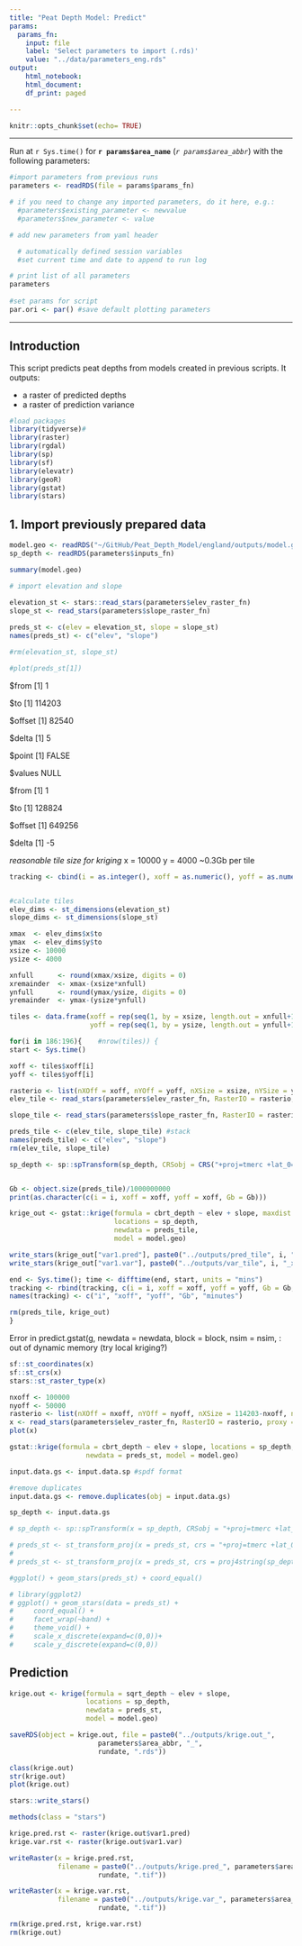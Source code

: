 ```yaml
---
title: "Peat Depth Model: Predict"
params:
  params_fn: 
    input: file
    label: 'Select parameters to import (.rds)'
    value: "../data/parameters_eng.rds"
output:
    html_notebook:
    html_document:
    df_print: paged

---
```


```r
knitr::opts_chunk$set(echo= TRUE)
```

-------  

Run at `r Sys.time()` for **`r params$area_name`** (*`r params$area_abbr`*) with the following parameters: 

```r
#import parameters from previous runs
parameters <- readRDS(file = params$params_fn)

# if you need to change any imported parameters, do it here, e.g.: 
  #parameters$existing_parameter <- newvalue
  #parameters$new_parameter <- value

# add new parameters from yaml header

  # automatically defined session variables 
  #set current time and date to append to run log 

# print list of all parameters
parameters
  
#set params for script
par.ori <- par() #save default plotting parameters


```


-------    

## Introduction

This script predicts peat depths from models created in previous scripts.  It outputs:   

*   a raster of predicted depths
*   a raster of prediction variance



```r
#load packages
library(tidyverse)#
library(raster)
library(rgdal)
library(sp)
library(sf)
library(elevatr)
library(geoR)
library(gstat)
library(stars)
```
## 1. Import previously prepared data

```r
model.geo <- readRDS("~/GitHub/Peat_Depth_Model/england/outputs/model.geo_eng_run_20200823-1202.rds")
sp_depth <- readRDS(parameters$inputs_fn)
```

```r
summary(model.geo)
```


```r
# import elevation and slope

elevation_st <- stars::read_stars(parameters$elev_raster_fn)
slope_st <- read_stars(parameters$slope_raster_fn)
 
preds_st <- c(elev = elevation_st, slope = slope_st)
names(preds_st) <- c("elev", "slope")

#rm(elevation_st, slope_st)

#plot(preds_st[1])

```

$from
[1] 1

$to
[1] 114203

$offset
[1] 82540

$delta
[1] 5


$point
[1] FALSE

$values
NULL

$from
[1] 1

$to
[1] 128824

$offset
[1] 649256

$delta
[1] -5

*reasonable tile size for kriging*
x = 10000
y = 4000
~0.3Gb per tile

```r
tracking <- cbind(i = as.integer(), xoff = as.numeric(), yoff = as.numeric(), Gb = as.character(), seconds = as.numeric()) %>% data.frame()


#calculate tiles
elev_dims <- st_dimensions(elevation_st)
slope_dims <- st_dimensions(slope_st)

xmax  <- elev_dims$x$to
ymax  <- elev_dims$y$to
xsize <- 10000
ysize <- 4000

xnfull      <- round(xmax/xsize, digits = 0) 
xremainder  <- xmax-(xsize*xnfull)
ynfull      <- round(ymax/ysize, digits = 0) 
yremainder  <- ymax-(ysize*ynfull)

tiles <- data.frame(xoff = rep(seq(1, by = xsize, length.out = xnfull+1), ynfull+1), 
                    yoff = rep(seq(1, by = ysize, length.out = ynfull+1), each = xnfull+1))

for(i in 186:196){    #nrow(tiles)) {
start <- Sys.time()

xoff <- tiles$xoff[i] 
yoff <- tiles$yoff[i]

rasterio <- list(nXOff = xoff, nYOff = yoff, nXSize = xsize, nYSize = ysize, bands = c(1))
elev_tile <- read_stars(parameters$elev_raster_fn, RasterIO = rasterio, proxy = F, quiet = F)

slope_tile <- read_stars(parameters$slope_raster_fn, RasterIO = rasterio, proxy = F, quiet = F)

preds_tile <- c(elev_tile, slope_tile) #stack
names(preds_tile) <- c("elev", "slope")
rm(elev_tile, slope_tile)

sp_depth <- sp::spTransform(sp_depth, CRSobj = CRS("+proj=tmerc +lat_0=49 +lon_0=-2 +k=0.9996012717 +x_0=400000 +y_0=-100000 +ellps=airy +towgs84=446.448,-125.157,542.06,0.1502,0.247,0.8421,-20.48939999999 +units=m +no_defs"))


Gb <- object.size(preds_tile)/1000000000
print(as.character(c(i = i, xoff = xoff, yoff = xoff, Gb = Gb)))

krige_out <- gstat::krige(formula = cbrt_depth ~ elev + slope, maxdist = 50,
                          locations = sp_depth, 
                          newdata = preds_tile, 
                          model = model.geo)

write_stars(krige_out["var1.pred"], paste0("../outputs/pred_tile", i, "_x", xoff, "_y", yoff, ".tif"))
write_stars(krige_out["var1.var"], paste0("../outputs/var_tile", i, "_x", xoff, "_y", yoff, ".tif"))

end <- Sys.time(); time <- difftime(end, start, units = "mins")
tracking <- rbind(tracking, c(i = i, xoff = xoff, yoff = yoff, Gb = Gb, minutes = time))
names(tracking) <- c("i", "xoff", "yoff", "Gb", "minutes")

rm(preds_tile, krige_out)
}


```
Error in predict.gstat(g, newdata = newdata, block = block, nsim = nsim,  : 
  out of dynamic memory (try local kriging?)

```r
sf::st_coordinates(x)
sf::st_crs(x)
stars::st_raster_type(x)
```






```r
nxoff <- 100000
nyoff <- 50000
rasterio <- list(nXOff = nxoff, nYOff = nyoff, nXSize = 114203-nxoff, nYSize = 128824-nyoff, bands = c(1))
x <- read_stars(parameters$elev_raster_fn, RasterIO = rasterio, proxy = T, quiet = F)
plot(x)
```



```r
gstat::krige(formula = cbrt_depth ~ elev + slope, locations = sp_depth, 
                   newdata = preds_st, model = model.geo)
```






```r
input.data.gs <- input.data.sp #spdf format

#remove duplicates 
input.data.gs <- remove.duplicates(obj = input.data.gs)

sp_depth <- input.data.gs

```





```r
# sp_depth <- sp::spTransform(x = sp_depth, CRSobj = "+proj=tmerc +lat_0=49 +lon_0=-2 +k=0.9996012717 +x_0=400000 +y_0=-100000 +a=6377563.396 +rf=299.324975315035 +towgs84=446.448,-125.157,542.06,0.1502,0.247,0.8421,-20.48939999999 +units=m +no_defs")
```


```r
# preds_st <- st_transform_proj(x = preds_st, crs = "+proj=tmerc +lat_0=49 +lon_0=-2 +k=0.9996012717 +x_0=400000 +y_0=-100000 +ellps=airy +towgs84=446.448,-125.157,542.06,0.1502,0.247,0.8421,-20.48939999999 +units=m +no_defs")
# 
# preds_st <- st_transform_proj(x = preds_st, crs = proj4string(sp_depth))
```

```r
#ggplot() + geom_stars(preds_st) + coord_equal()
```

```r
# library(ggplot2)
# ggplot() + geom_stars(data = preds_st) +
#     coord_equal() +
#     facet_wrap(~band) +
#     theme_void() +
#     scale_x_discrete(expand=c(0,0))+
#     scale_y_discrete(expand=c(0,0))
```



## Prediction


```r
krige.out <- krige(formula = sqrt_depth ~ elev + slope, 
                   locations = sp_depth,
                   newdata = preds_st,
                   model = model.geo)
```

```r
saveRDS(object = krige.out, file = paste0("../outputs/krige.out_", 
                      parameters$area_abbr, "_",
                      rundate, ".rds"))
```


```r
class(krige.out)
str(krige.out)
plot(krige.out)
```

```r
stars::write_stars()

methods(class = "stars")
```

```r
krige.pred.rst <- raster(krige.out$var1.pred)
krige.var.rst <- raster(krige.out$var1.var)

writeRaster(x = krige.pred.rst, 
            filename = paste0("../outputs/krige.pred_", parameters$area_abbr, "_",
                      rundate, ".tif"))

writeRaster(x = krige.var.rst, 
            filename = paste0("../outputs/krige.var_", parameters$area_abbr, "_",
                      rundate, ".tif"))

rm(krige.pred.rst, krige.var.rst)
rm(krige.out)

```







